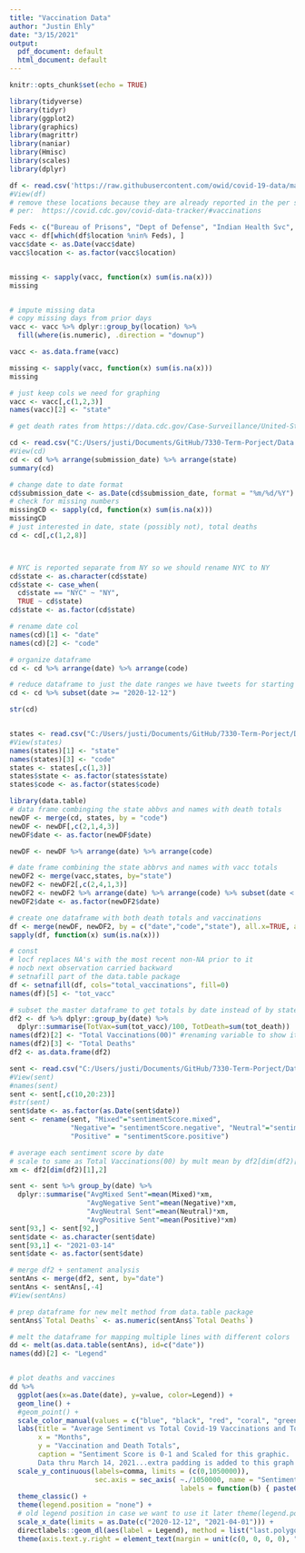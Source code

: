 ```yaml
---
title: "Vaccination Data"
author: "Justin Ehly"
date: "3/15/2021"
output:
  pdf_document: default
  html_document: default
---
```


```r
knitr::opts_chunk$set(echo = TRUE)
```

```r
library(tidyverse)
library(tidyr)
library(ggplot2)
library(graphics)
library(magrittr)
library(naniar)
library(Hmisc)
library(scales)
library(dplyr)

```


```r

df <- read.csv('https://raw.githubusercontent.com/owid/covid-19-data/master/public/data/vaccinations/us_state_vaccinations.csv')
#View(df)
# remove these locations because they are already reported in the per state data
# per:  https://covid.cdc.gov/covid-data-tracker/#vaccinations

Feds <- c("Bureau of Prisons", "Dept of Defense", "Indian Health Svc", "Veterans Health", "Long Term Care")
vacc <- df[which(df$location %nin% Feds), ]
vacc$date <- as.Date(vacc$date)
vacc$location <- as.factor(vacc$location)


missing <- sapply(vacc, function(x) sum(is.na(x)))
missing 


# impute missing data
# copy missing days from prior days
vacc <- vacc %>% dplyr::group_by(location) %>% 
  fill(where(is.numeric), .direction = "downup")

vacc <- as.data.frame(vacc)

missing <- sapply(vacc, function(x) sum(is.na(x)))
missing 

# just keep cols we need for graphing
vacc <- vacc[,c(1,2,3)]
names(vacc)[2] <- "state"

```

```r
# get death rates from https://data.cdc.gov/Case-Surveillance/United-States-COVID-19-Cases-and-Deaths-by-State-o/9mfq-cb36

cd <- read.csv("C:/Users/justi/Documents/GitHub/7330-Term-Porject/Data Set/United_States_COVID-19_Cases_and_Deaths_by_State_over_Time031521.csv")
#View(cd)
cd <- cd %>% arrange(submission_date) %>% arrange(state)
summary(cd)

# change date to date format
cd$submission_date <- as.Date(cd$submission_date, format = "%m/%d/%Y")
# check for missing numbers
missingCD <- sapply(cd, function(x) sum(is.na(x)))
missingCD 
# just interested in date, state (possibly not), total deaths
cd <- cd[,c(1,2,8)]



# NYC is reported separate from NY so we should rename NYC to NY
cd$state <- as.character(cd$state)
cd$state <- case_when(
  cd$state == "NYC" ~ "NY",
  TRUE ~ cd$state)
cd$state <- as.factor(cd$state)

# rename date col
names(cd)[1] <- "date"
names(cd)[2] <- "code"

# organize dataframe
cd <- cd %>% arrange(date) %>% arrange(code)

# reduce dataframe to just the date ranges we have tweets for starting 12/12/2020
cd <- cd %>% subset(date >= "2020-12-12")

str(cd)



```

```r

states <- read.csv("C:/Users/justi/Documents/GitHub/7330-Term-Porject/Data Set/usa_states.csv")
#View(states)
names(states)[1] <- "state"
names(states)[3] <- "code"
states <- states[,c(1,3)]
states$state <- as.factor(states$state)
states$code <- as.factor(states$code)

```


```r
library(data.table)
# data frame combinging the state abbvs and names with death totals
newDF <- merge(cd, states, by = "code")
newDF <- newDF[,c(2,1,4,3)]
newDF$date <- as.factor(newDF$date)

newDF <- newDF %>% arrange(date) %>% arrange(code)

# date frame combining the state abbrvs and names with vacc totals
newDF2 <- merge(vacc,states, by="state")
newDF2 <- newDF2[,c(2,4,1,3)]
newDF2 <- newDF2 %>% arrange(date) %>% arrange(code) %>% subset(date < "2021-03-15")
newDF2$date <- as.factor(newDF2$date)

# create one dataframe with both death totals and vaccinations
df <- merge(newDF, newDF2, by = c("date","code","state"), all.x=TRUE, all.y=TRUE)
sapply(df, function(x) sum(is.na(x)))

# const  
# locf replaces NA's with the most recent non-NA prior to it
# nocb next observation carried backward
# setnafill part of the data.table package
df <- setnafill(df, cols="total_vaccinations", fill=0)
names(df)[5] <- "tot_vacc"

# subset the master dataframe to get totals by date instead of by state
df2 <- df %>% dplyr::group_by(date) %>% 
  dplyr::summarise(TotVax=sum(tot_vacc)/100, TotDeath=sum(tot_death))
names(df2)[2] <- "Total Vaccinations(00)" #renaming variable to show it is scales to the 100's
names(df2)[3] <- "Total Deaths"
df2 <- as.data.frame(df2)

```

```r

sent <- read.csv("C:/Users/justi/Documents/GitHub/7330-Term-Porject/Data Set/tweets_loc_sen0315.csv")
#View(sent)
#names(sent)
sent <- sent[,c(10,20:23)]
#str(sent)
sent$date <- as.factor(as.Date(sent$date))
sent <- rename(sent, "Mixed"="sentimentScore.mixed", 
               "Negative"= "sentimentScore.negative", "Neutral"="sentimentScore.neutral",
               "Positive" = "sentimentScore.positive")

# average each sentiment score by date
# scale to same as Total Vaccinations(00) by mult mean by df2[dim(df2)[1],2] and we will call that mulitplier 'xm'
xm <- df2[dim(df2)[1],2]

sent <- sent %>% group_by(date) %>%
  dplyr::summarise("AvgMixed Sent"=mean(Mixed)*xm,
                   "AvgNegative Sent"=mean(Negative)*xm,
                   "AvgNeutral Sent"=mean(Neutral)*xm,
                   "AvgPositive Sent"=mean(Positive)*xm)
sent[93,] <- sent[92,]
sent$date <- as.character(sent$date)
sent[93,1] <- "2021-03-14"
sent$date <- as.factor(sent$date)

```


```r

# merge df2 + sentament analysis
sentAns <- merge(df2, sent, by="date")
sentAns <- sentAns[,-4]
#View(sentAns)


```



```r

# prep dataframe for new melt method from data.table package
sentAns$`Total Deaths` <- as.numeric(sentAns$`Total Deaths`)

# melt the dataframe for mapping multiple lines with different colors
dd <- melt(as.data.table(sentAns), id=c("date"))
names(dd)[2] <- "Legend"


# plot deaths and vaccines 
dd %>% 
  ggplot(aes(x=as.Date(date), y=value, color=Legend)) +
  geom_line() +
  #geom_point() +
  scale_color_manual(values = c("blue", "black", "red", "coral", "green")) +
  labs(title = "Average Sentiment vs Total Covid-19 Vaccinations and Total Covid-19 Deaths in the USA",
       x = "Months",
       y = "Vaccination and Death Totals",
       caption = "Sentiment Score is 0-1 and Scaled for this graphic.
       Data thru March 14, 2021...extra padding is added to this graph for labels") +
  scale_y_continuous(labels=comma, limits = (c(0,1050000)), 
                     sec.axis = sec_axis( ~./1050000, name = "Sentiment Score",
                                          labels = function(b) { paste0(round(b * 100, 0), "%")})) +
  theme_classic() +
  theme(legend.position = "none") + 
  # old legend position in case we want to use it later theme(legend.position = c(0.12,0.86)) +
  scale_x_date(limits = as.Date(c("2020-12-12", "2021-04-01"))) +
  directlabels::geom_dl(aes(label = Legend), method = list("last.polygons", cex=0.9)) +
  theme(axis.text.y.right = element_text(margin = unit(c(0, 0, 0, 0), "pt")))




```
